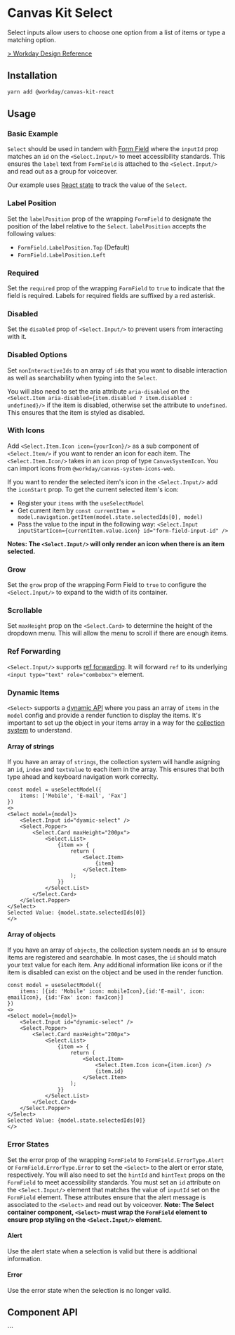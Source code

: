 


<Meta title="Components/Inputs/Select" component={Select} />

# Canvas Kit Select

Select inputs allow users to choose one option from a list of items or type a matching option.

[> Workday Design Reference](https://design.workday.com/components/inputs/select)

## Installation

```sh
yarn add @workday/canvas-kit-react
```

## Usage

### Basic Example

`Select` should be used in tandem with [Form Field](/components/inputs/form-field/) where the
`inputId` prop matches an `id` on the `<Select.Input/>` to meet accessibility standards. This
ensures the `label` text from `FormField` is attached to the `<Select.Input/>` and read out as a
group for voiceover.

<ExampleCodeBlock code={Basic} />

Our example uses [React state](<(https://react.dev/learn/state-a-components-memory)>) to track the
value of the `Select`.

### Label Position

Set the `labelPosition` prop of the wrapping `FormField` to designate the position of the label
relative to the `Select`. `labelPosition` accepts the following values:

- `FormField.LabelPosition.Top` (Default)
- `FormField.LabelPosition.Left`

<ExampleCodeBlock code={LabelPosition} />

### Required

Set the `required` prop of the wrapping `FormField` to `true` to indicate that the field is
required. Labels for required fields are suffixed by a red asterisk.

<ExampleCodeBlock code={Required} />

### Disabled

Set the `disabled` prop of `<Select.Input/>` to prevent users from interacting with it.

<ExampleCodeBlock code={Disabled} />

### Disabled Options

Set `nonInteractiveIds` to an array of `id`s that you want to disable interaction as well as
searchability when typing into the `Select`.

You will also need to set the aria attribute `aria-disabled` on the
`<Select.Item aria-disabled={item.disabled ? item.disabled : undefined}/>` if the item is disabled,
otherwise set the attribute to `undefined`. This ensures that the item is styled as disabled.

<ExampleCodeBlock code={DisabledOptions} />

### With Icons

Add `<Select.Item.Icon icon={yourIcon}/>` as a sub component of `<Select.Item/>` if you want to
render an icon for each item. The `<Select.Item.Icon/>` takes in an `icon` prop of type
`CanvasSystemIcon`. You can import icons from `@workday/canvas-system-icons-web`.

If you want to render the selected item's icon in the `<Select.Input/>` add the `iconStart` prop. To
get the current selected item's icon:

- Register your `items` with the `useSelectModel`
- Get current item by
  `const currentItem = model.navigation.getItem(model.state.selectedIds[0], model)`
- Pass the value to the input in the following way:
  `<Select.Input inputStartIcon={currentItem.value.icon} id="form-field-input-id" />`

**Notes: The `<Select.Input/>` will only render an icon when there is an item selected.**

<ExampleCodeBlock code={WithIcons} />

### Grow

Set the `grow` prop of the wrapping Form Field to `true` to configure the `<Select.Input/>` to
expand to the width of its container.

<ExampleCodeBlock code={Grow} />

### Scrollable

Set `maxHeight` prop on the `<Select.Card>` to determine the height of the dropdown menu. This will
allow the menu to scroll if there are enough items.

<ExampleCodeBlock code={Scrollable} />

### Ref Forwarding

`<Select.Input/>` supports [ref forwarding](https://reactjs.org/docs/forwarding-refs.html). It will
forward `ref` to its underlying `<input type="text" role="combobox">` element.

<ExampleCodeBlock code={RefForwarding} />

### Dynamic Items

`<Select>` supports a
[dynamic API](/getting-started/for-developers/resources/collection-api/#dynamic-items) where you
pass an array of `items` in the `model` config and provide a render function to display the items.
It's important to set up the object in your items array in a way for the
[collection system](/getting-started/for-developers/resources/collection-api/) to understand.

#### Array of strings

If you have an array of `strings`, the collection system will handle asigning an `id`, `index` and
`textValue` to each item in the array. This ensures that both type ahead and keyboard navigation
work correclty.

```tsx
const model = useSelectModel({
	items: ['Mobile', 'E-mail', 'Fax']
})
<>
<Select model={model}>
	<Select.Input id="dyamic-select" />
	<Select.Popper>
		<Select.Card maxHeight="200px">
			<Select.List>
				{item => {
					return (
						<Select.Item>
							{item}
						</Select.Item>
					);
				}}
			</Select.List>
		</Select.Card>
	</Select.Popper>
</Select>
Selected Value: {model.state.selectedIds[0]}
</>
```

#### Array of objects

If you have an array of `objects`, the collection system needs an `id` to ensure items are
registered and searchable. In most cases, the `id` should match your text value for each item. Any
additional information like icons or if the item is disabled can exist on the object and be used in
the render function.

```tsx
const model = useSelectModel({
	items: [{id: 'Mobile' icon: mobileIcon},{id:'E-mail', icon: emailIcon}, {id:'Fax' icon: faxIcon}]
})
<>
<Select model={model}>
	<Select.Input id="dynamic-select" />
	<Select.Popper>
		<Select.Card maxHeight="200px">
			<Select.List>
				{item => {
					return (
						<Select.Item>
							<Select.Item.Icon icon={item.icon} />
							{item.id}
						</Select.Item>
					);
				}}
			</Select.List>
		</Select.Card>
	</Select.Popper>
</Select>
Selected Value: {model.state.selectedIds[0]}
</>
```

<ExampleCodeBlock code={Dynamic} />

### Error States

Set the error prop of the wrapping `FormField` to `FormField.ErrorType.Alert` or
`FormField.ErrorType.Error` to set the `<Select>` to the alert or error state, respectively. You
will also need to set the `hintId` and `hintText` props on the `FormField` to meet accessibility
standards. You must set an `id` attribute on the `<Select.Input/>` element that matches the value of
`inputId` set on the `FormField` element. These attributes ensure that the alert message is
associated to the `<Select>` and read out by voiceover. **Note: The Select container component,
`<Select>` must wrap the `FormField` element to ensure prop styling on the `<Select.Input/>`
element.**

#### Alert

Use the alert state when a selection is valid but there is additional information.

<ExampleCodeBlock code={Alert} />

#### Error

Use the error state when the selection is no longer valid.

<ExampleCodeBlock code={Error} />

## Component API

<SymbolDoc name="Select" fileName="/react/" />
```
